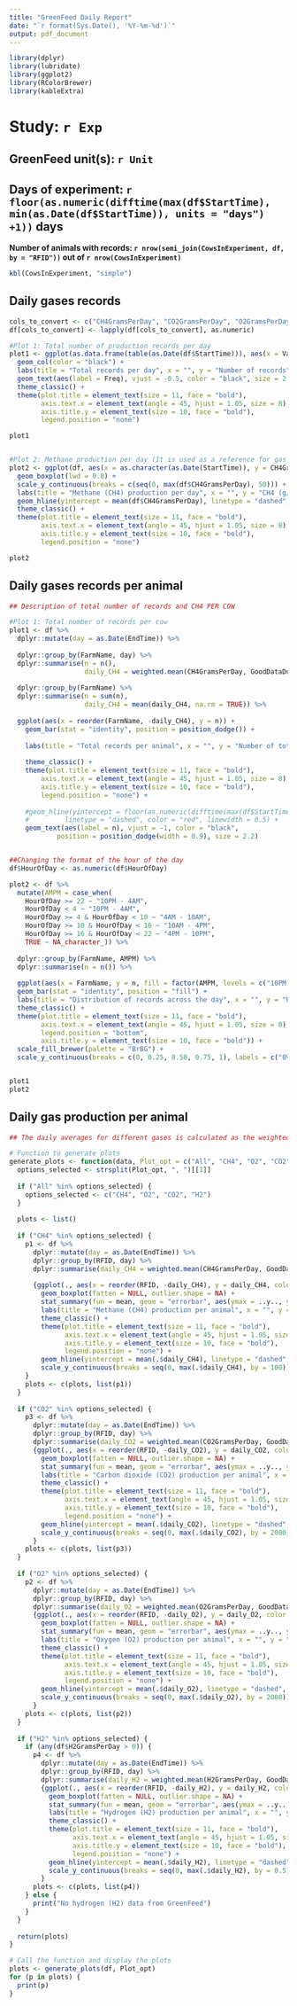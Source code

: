 ```yaml
---
title: "GreenFeed Daily Report"
date: "`r format(Sys.Date(), '%Y-%m-%d')`"
output: pdf_document
---
```



```r

library(dplyr)
library(lubridate)
library(ggplot2)
library(RColorBrewer)
library(kableExtra)

```

# Study: `r Exp`

## GreenFeed unit(s): `r Unit`

## Days of experiment: `r floor(as.numeric(difftime(max(df$StartTime), min(as.Date(df$StartTime)), units = "days") +1))` days

**Number of animals with records: `r nrow(semi_join(CowsInExperiment, df, by = "RFID"))` out of `r nrow(CowsInExperiment)`**


```r

kbl(CowsInExperiment, "simple")

```

\newpage

## **Daily gases records**

```r

cols_to_convert <- c("CH4GramsPerDay", "CO2GramsPerDay", "O2GramsPerDay", "H2GramsPerDay")
df[cols_to_convert] <- lapply(df[cols_to_convert], as.numeric)

#Plot 1: Total number of production records per day
plot1 <- ggplot(as.data.frame(table(as.Date(df$StartTime))), aes(x = Var1, y = Freq)) + 
  geom_col(color = "black") +
  labs(title = "Total records per day", x = "", y = "Number of records") +
  geom_text(aes(label = Freq), vjust = -0.5, color = "black", size = 2.2, position = position_dodge(width = 0.9)) +
  theme_classic() +
  theme(plot.title = element_text(size = 11, face = "bold"),
        axis.text.x = element_text(angle = 45, hjust = 1.05, size = 8),
        axis.title.y = element_text(size = 10, face = "bold"),
        legend.position = "none")

plot1


#Plot 2: Methane production per day (It is used as a reference for gas production per day)
plot2 <- ggplot(df, aes(x = as.character(as.Date(StartTime)), y = CH4GramsPerDay, color = as.character(as.Date(StartTime)))) + 
  geom_boxplot(lwd = 0.8) +
  scale_y_continuous(breaks = c(seq(0, max(df$CH4GramsPerDay), 50))) +
  labs(title = "Methane (CH4) production per day", x = "", y = "CH4 (g/d)") +
  geom_hline(yintercept = mean(df$CH4GramsPerDay), linetype = "dashed", color = "black", linewidth = 0.5) +
  theme_classic() +
  theme(plot.title = element_text(size = 11, face = "bold"),
        axis.text.x = element_text(angle = 45, hjust = 1.05, size = 8),
        axis.title.y = element_text(size = 10, face = "bold"),
        legend.position = "none")

plot2


```

\newpage

## **Daily gases records per animal**

```r

## Description of total number of records and CH4 PER COW

#Plot 1: Total number of records per cow
plot1 <- df %>%
  dplyr::mutate(day = as.Date(EndTime)) %>%
  
  dplyr::group_by(FarmName, day) %>%
  dplyr::summarise(n = n(), 
                   daily_CH4 = weighted.mean(CH4GramsPerDay, GoodDataDuration, na.rm = TRUE)) %>%
  
  dplyr::group_by(FarmName) %>%
  dplyr::summarise(n = sum(n), 
                   daily_CH4 = mean(daily_CH4, na.rm = TRUE)) %>%
  
  ggplot(aes(x = reorder(FarmName, -daily_CH4), y = n)) + 
    geom_bar(stat = "identity", position = position_dodge()) +
    
    labs(title = "Total records per animal", x = "", y = "Number of total records", fill = "") +
    
    theme_classic() +
    theme(plot.title = element_text(size = 11, face = "bold"),
        axis.text.x = element_text(angle = 45, hjust = 1.05, size = 8),
        axis.title.y = element_text(size = 10, face = "bold"),
        legend.position = "none") +
  
    #geom_hline(yintercept = floor(as.numeric(difftime(max(df$StartTime), min(df$StartTime), units = "days"))),
    #         linetype = "dashed", color = "red", linewidth = 0.5) +
    geom_text(aes(label = n), vjust = -1, color = "black",
            position = position_dodge(width = 0.9), size = 2.2)


##Changing the format of the hour of the day
df$HourOfDay <- as.numeric(df$HourOfDay)

plot2 <- df %>%
  mutate(AMPM = case_when(
    HourOfDay >= 22 ~ "10PM - 4AM",
    HourOfDay < 4 ~ "10PM - 4AM",
    HourOfDay >= 4 & HourOfDay < 10 ~ "4AM - 10AM",
    HourOfDay >= 10 & HourOfDay < 16 ~ "10AM - 4PM",
    HourOfDay >= 16 & HourOfDay < 22 ~ "4PM - 10PM",
    TRUE ~ NA_character_)) %>%
  
  dplyr::group_by(FarmName, AMPM) %>%
  dplyr::summarise(n = n()) %>%
  
  ggplot(aes(x = FarmName, y = n, fill = factor(AMPM, levels = c("10PM - 4AM", "4AM - 10AM", "10AM - 4PM", "4PM - 10PM")))) +
  geom_bar(stat = "identity", position = "fill") +
  labs(title = "Distribution of records across the day", x = "", y = "Percentage of total records", fill = "") +
  theme_classic() +
  theme(plot.title = element_text(size = 11, face = "bold"),
        axis.text.x = element_text(angle = 45, hjust = 1.05, size = 8),
        legend.position = "bottom",
        axis.title.y = element_text(size = 10, face = "bold")) +
  scale_fill_brewer(palette = "BrBG") +
  scale_y_continuous(breaks = c(0, 0.25, 0.50, 0.75, 1), labels = c("0%", "25%", "50%", "75%", "100%"), expand = c(0, 0))


plot1
plot2

```

\newpage

## **Daily gas production per animal**

```r

## The daily averages for different gases is calculated as the weighted mean using visit time to the GreenFeed (or 'GoodDataDuration')

# Function to generate plots
generate_plots <- function(data, Plot_opt = c("All", "CH4", "O2", "CO2", "H2")) {
  options_selected <- strsplit(Plot_opt, ", ")[[1]]
  
  if ("All" %in% options_selected) {
    options_selected <- c("CH4", "O2", "CO2", "H2")
  }
  
  plots <- list()
  
  if ("CH4" %in% options_selected) {
    p1 <- df %>%
      dplyr::mutate(day = as.Date(EndTime)) %>%
      dplyr::group_by(RFID, day) %>%
      dplyr::summarise(daily_CH4 = weighted.mean(CH4GramsPerDay, GoodDataDuration, na.rm = TRUE)) %>%
      
      {ggplot(., aes(x = reorder(RFID, -daily_CH4), y = daily_CH4, color = daily_CH4)) + 
        geom_boxplot(fatten = NULL, outlier.shape = NA) +
        stat_summary(fun = mean, geom = "errorbar", aes(ymax = ..y.., ymin = ..y..), width = 0.75, size = 0.7, color = "black", linetype = "solid") +
        labs(title = "Methane (CH4) production per animal", x = "", y = "CH4 (g/d)") +
        theme_classic() +
        theme(plot.title = element_text(size = 11, face = "bold"),
              axis.text.x = element_text(angle = 45, hjust = 1.05, size = 5),
              axis.title.y = element_text(size = 10, face = "bold"),
              legend.position = "none") +
        geom_hline(yintercept = mean(.$daily_CH4), linetype = "dashed", color = "red", linewidth = 0.6) +
        scale_y_continuous(breaks = seq(0, max(.$daily_CH4), by = 100))
    }
    plots <- c(plots, list(p1))
  }
  
  if ("CO2" %in% options_selected) {
    p3 <- df %>%
      dplyr::mutate(day = as.Date(EndTime)) %>%
      dplyr::group_by(RFID, day) %>%
      dplyr::summarise(daily_CO2 = weighted.mean(CO2GramsPerDay, GoodDataDuration, na.rm = TRUE)) %>%
      {ggplot(., aes(x = reorder(RFID, -daily_CO2), y = daily_CO2, color = daily_CO2)) + 
        geom_boxplot(fatten = NULL, outlier.shape = NA) +
        stat_summary(fun = mean, geom = "errorbar", aes(ymax = ..y.., ymin = ..y..), width = 0.75, size = 0.7, color = "black", linetype = "solid") +
        labs(title = "Carbon dioxide (CO2) production per animal", x = "", y = "CO2 (g/d)") +
        theme_classic() +
        theme(plot.title = element_text(size = 11, face = "bold"),
              axis.text.x = element_text(angle = 45, hjust = 1.05, size = 5),
              axis.title.y = element_text(size = 10, face = "bold"),
              legend.position = "none") +
        geom_hline(yintercept = mean(.$daily_CO2), linetype = "dashed", color = "red", linewidth = 0.6) +
        scale_y_continuous(breaks = seq(0, max(.$daily_CO2), by = 2000))
      }
    plots <- c(plots, list(p3))
  }
  
  if ("O2" %in% options_selected) {
    p2 <- df %>%
      dplyr::mutate(day = as.Date(EndTime)) %>%
      dplyr::group_by(RFID, day) %>%
      dplyr::summarise(daily_O2 = weighted.mean(O2GramsPerDay, GoodDataDuration, na.rm = TRUE)) %>%
      {ggplot(., aes(x = reorder(RFID, -daily_O2), y = daily_O2, color = daily_O2)) + 
        geom_boxplot(fatten = NULL, outlier.shape = NA) +
        stat_summary(fun = mean, geom = "errorbar", aes(ymax = ..y.., ymin = ..y..), width = 0.75, size = 0.7, color = "black", linetype = "solid") +
        labs(title = "Oxygen (O2) production per animal", x = "", y = "O2 (g/d)") +
        theme_classic() +
        theme(plot.title = element_text(size = 11, face = "bold"),
              axis.text.x = element_text(angle = 45, hjust = 1.05, size = 5),
              axis.title.y = element_text(size = 10, face = "bold"),
              legend.position = "none") +
        geom_hline(yintercept = mean(.$daily_O2), linetype = "dashed", color = "red", linewidth = 0.6) +
        scale_y_continuous(breaks = seq(0, max(.$daily_O2), by = 2000))
      }
    plots <- c(plots, list(p2))
  }
  
  if ("H2" %in% options_selected) {
    if (any(df$H2GramsPerDay > 0)) {
      p4 <- df %>%
        dplyr::mutate(day = as.Date(EndTime)) %>%
        dplyr::group_by(RFID, day) %>%
        dplyr::summarise(daily_H2 = weighted.mean(H2GramsPerDay, GoodDataDuration, na.rm = TRUE)) %>%
        {ggplot(., aes(x = reorder(RFID, -daily_H2), y = daily_H2, color = daily_H2)) + 
          geom_boxplot(fatten = NULL, outlier.shape = NA) +
          stat_summary(fun = mean, geom = "errorbar", aes(ymax = ..y.., ymin = ..y..), width = 0.75, size = 0.7, color = "black", linetype = "solid") +
          labs(title = "Hydrogen (H2) production per animal", x = "", y = "H2 (g/d)") +
          theme_classic() +
          theme(plot.title = element_text(size = 11, face = "bold"),
                axis.text.x = element_text(angle = 45, hjust = 1.05, size = 5),
                axis.title.y = element_text(size = 10, face = "bold"),
                legend.position = "none") +
          geom_hline(yintercept = mean(.$daily_H2), linetype = "dashed", color = "red", linewidth = 0.6) +
          scale_y_continuous(breaks = seq(0, max(.$daily_H2), by = 0.5))
        }  
      plots <- c(plots, list(p4))
    } else {
      print("No hydrogen (H2) data from GreenFeed")
    }
  }
  
  return(plots)
}

# Call the function and display the plots
plots <- generate_plots(df, Plot_opt)
for (p in plots) {
  print(p)
}

```

